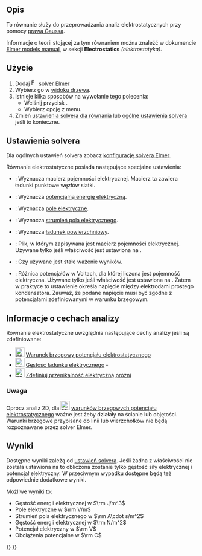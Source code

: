 <languages/>

{{Docnav
|[[FEM_EquationDeformation/pl|Równanie deformacji]]
|[[FEM_EquationElectricforce/pl|Równanie siły elektrostatycznej]]
|[[FEM_Workbench/pl|środowisko pracy MES]]
|IconL=FEM_EquationDeformation.svg
|IconR=FEM_EquationElectricforce.svg
|IconC=Workbench_FEM.svg
}}

{{GuiCommand/pl
|Name=FEM EquationElectrostatic
|Name/pl=MES: Równanie elektrostatyczne
|MenuLocation=Rozwiąż → Równania elektromagnetyczne → Równanie elektrostatyczne
|Workbenches=[[FEM_Workbench/pl|MES]]
|Version=0.19
|SeeAlso=[[FEM_EquationElectricforce/pl|Równanie siły elektrostatycznej]], [[FEM_Example_Capacitance_Two_Balls/pl|MES: Przykład pojemność dwóch kul]]
}}

<span id="Description"></span>
==Opis==

To równanie służy do przeprowadzania analiz elektrostatycznych przy pomocy [https://pl.wikipedia.org/wiki/Prawo_Gaussa_(elektryczno%C5%9B%C4%87) prawa Gaussa].

Informacje o teorii stojącej za tym równaniem można znaleźć w dokumencie [http://www.elmerfem.org/blog/documentation/ Elmer models manual], w sekcji '''Electrostatics''' ''(elektrostatyka)''.

<span id="Usage"></span>
==Użycie==

# Dodaj [[Image:FEM_SolverElmer.svg|16px|link=FEM_SolverElmer#Equations]] [[FEM_SolverElmer/pl#Równania|solver Elmer]]
# Wybierz go w [[Tree_view/pl|widoku drzewa]].
# Istnieje kilka sposobów na wywołanie tego polecenia:
#* Wciśnij przycisk {{Button|[[Image:FEM_EquationElectrostatic.svg|16px]] [[FEM_EquationElectrostatic/pl|Równanie elektrostatyczne]]}}.
#* Wybierz opcję {{MenuCommand|Rozwiąż → Równania elektromagnetyczne → [[Image:FEM_EquationElectrostatic.svg|16px]] Równanie elektrostatyczne}} z menu.
# Zmień [[#Ustawienia_solvera|ustawienia solvera dla równania]] lub [[FEM_SolverElmer_SolverSettings/pl|ogólne ustawienia solvera]] jeśli to konieczne.

<span id="Solver_Settings"></span>
==Ustawienia solvera==

Dla ogólnych ustawień solvera zobacz [[FEM_SolverElmer_SolverSettings/pl|konfigurację solvera Elmer]].

Równanie elektrostatyczne posiada następujące specjalne ustawienia:
* {{PropertyData|Calculate Capacitance Matrix}}: Wyznacza macierz pojemności elektrycznej. Macierz ta zawiera ładunki punktowe węzłów siatki.
* {{PropertyData|Calculate Electric Energy}}: Wyznacza [https://en.wikipedia.org/wiki/Electric_potential_energy potencjalną energię elektryczną].
* {{PropertyData|Calculate Electric Field}}: Wyznacza [https://pl.wikipedia.org/wiki/Pole_elektryczne pole elektryczne].
* {{PropertyData|Calculate Electric Flux}}: Wyznacza [https://pl.wikipedia.org/wiki/Strumie%C5%84_pola_elektrycznego strumień pola elektrycznego].
* {{PropertyData|Calculate Surface Charge}}: Wyznacza [https://en.wikipedia.org/wiki/Surface_charge ładunek powierzchniowy].
* {{PropertyData|Capacitance Matrix Filename}}: Plik, w którym zapisywana jest macierz pojemności elektrycznej. Używane tylko jeśli właściwość {{PropertyData|Calculate Capacitance Matrix}} jest ustawiona na {{true/pl}}.
* {{PropertyData|Constant Weights}}: Czy używane jest stałe ważenie wyników.
* {{PropertyData|Potential Difference}}: Różnica potencjałów w Voltach, dla której liczona jest pojemność elektryczna. Używane tylko jeśli właściwość {{PropertyData|Calculate Capacitance Matrix}} jest ustawiona na {{false/pl}}. Zatem w praktyce to ustawienie określa napięcie między elektrodami prostego kondensatora. Zauważ, że podane napięcie musi być zgodne z potencjałami zdefiniowanymi w warunku brzegowym.

<span id="Analysis_Feature_Information"></span>
==Informacje o cechach analizy==

Równanie elektrostatyczne uwzględnia następujące cechy analizy jeśli są zdefiniowane:

* [[Image:FEM_ConstraintElectrostaticPotential.svg|24px]] [[FEM_ConstraintElectrostaticPotential/pl|Warunek brzegowy potencjału elektrostatycznego]]
* [[Image:FEM_ConstraintElectricChargeDensity.svg|24px]] [[FEM_ElectricChargeDensity/pl|Gęstość ładunku elektrycznego]] - {{Version/pl|1.1}}
* [[Image:FEM_ConstantVacuumPermittivity.svg|24px]] [[FEM_ConstantVacuumPermittivity/pl|Zdefiniuj przenikalność elektryczną próżni]]

<span id="Note"></span>
===Uwaga===

Oprócz analiz 2D, dla [[Image:FEM_ConstraintElectrostaticPotential.svg|24px]] [[FEM_ConstraintElectrostaticPotential/pl|warunków brzegowych potencjału elektrostatycznego]] ważne jest żeby działały na ścianie lub objętości. Warunki brzegowe przypisane do linii lub wierzchołków nie będą rozpoznawane przez solver Elmer.

<span id="Results"></span>
==Wyniki==

Dostępne wyniki zależą od [[#Ustawienia_solvera|ustawień solvera]]. Jeśli żadna z właściwości {{PropertyData|Calculate *}} nie została ustawiona na {{true/pl}} to obliczona zostanie tylko gęstość siły elektrycznej i potencjał elektryczny. W przeciwnym wypadku dostępne będą też odpowiednie dodatkowe wyniki.

Możliwe wyniki to:
* Gęstość energii elektrycznej w <math>\rm J/m^3</math>
* Pole elektryczne w <math>\rm V/m</math>
* Strumień pola elektrycznego w <math>\rm A\cdot s/m^2</math>
* Gęstość energii elektrycznej w <math>\rm N/m^2</math>
* Potencjał elektryczny w <math>\rm V</math>
* Obciążenia potencjalne w <math>\rm C</math>


{{Docnav
|[[FEM_EquationDeformation/pl|Równanie deformacji]]
|[[FEM_EquationElectricforce/pl|Równanie siły elektrostatycznej]]
|[[FEM_Workbench/pl|środowisko pracy MES]]
|IconL=FEM_EquationDeformation.svg
|IconR=FEM_EquationElectricforce.svg
|IconC=Workbench_FEM.svg
}}

{{FEM_Tools_navi{{#translation:}}}}
{{Userdocnavi{{#translation:}}}}